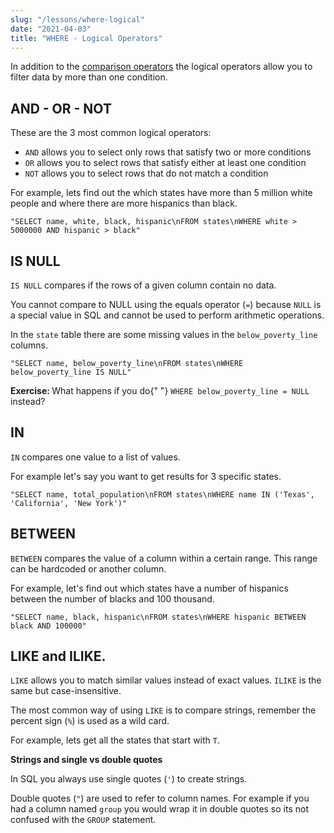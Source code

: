 ```yaml
---
slug: "/lessons/where-logical"
date: "2021-04-03"
title: "WHERE - Logical Operators"
---
```



In addition to the [comparison operators]("/lessons/where) the logical operators
allow you to filter data by more than one condition.

## AND - OR - NOT

These are the 3 most common logical operators:

-   `AND` allows you to select only rows that satisfy two or more conditions
-   `OR` allows you to select rows that satisfy either at least one condition
-   `NOT` allows you to select rows that do not match a condition

For example, lets find out the which states have more than 5 million white people
and where there are more hispanics than black.

    "SELECT name, white, black, hispanic\nFROM states\nWHERE white > 5000000 AND hispanic > black"

<SQLSection defaultValue={l3_q1}></SQLSection>

## IS NULL

`IS NULL` compares if the rows of a given column contain no data.

You cannot compare to NULL using the equals operator (`=`) because `NULL`
is a special value in SQL and cannot be used to perform arithmetic operations.

In the `state` table there are some missing values in the `below_poverty_line` columns.

    "SELECT name, below_poverty_line\nFROM states\nWHERE below_poverty_line IS NULL"

<SQLSection defaultValue={l3_q2}></SQLSection>

<p>
    <ExerciseNote>
        <b>Exercise: </b> What happens if you do{" "}
        <code>WHERE below_poverty_line = NULL</code> instead?
    </ExerciseNote>
</p>

## IN

`IN` compares one value to a list of values.

For example let's say you want to get results for 3 specific states.

    "SELECT name, total_population\nFROM states\nWHERE name IN ('Texas', 'California', 'New York')"

<SQLSection defaultValue={l3_q3}></SQLSection>

## BETWEEN

`BETWEEN` compares the value of a column within a certain range. This range can
be hardcoded or another column.

For example, let's find out which states have a number of hispanics between the number of blacks and 100 thousand.

    "SELECT name, black, hispanic\nFROM states\nWHERE hispanic BETWEEN black AND 100000"

<SQLSection defaultValue={l3_q4}></SQLSection>

## LIKE and ILIKE.

`LIKE` allows you to match similar values instead of exact values.
`ILIKE` is the same but case-insensitive.

The most common way of using `LIKE` is to compare strings, remember the percent sign (`%`) is used as a wild card.

For example, lets get all the states that start with `T`.


<SQLSection defaultValue={l3_q5}></SQLSection>

<div class="container-text flash flash-warn">
    <p>
        <b>Strings and single vs double quotes</b>
    </p>
    <p>
        In SQL you always use single quotes (<code>'</code>) to create strings.
    </p>
    <p>
        Double quotes (<code>"</code>) are used to refer to column names. For
        example if you had a column named <code>group</code> you would wrap it
        in double quotes so its not confused with the
        <code>GROUP</code> statement.
    </p>
</div>
